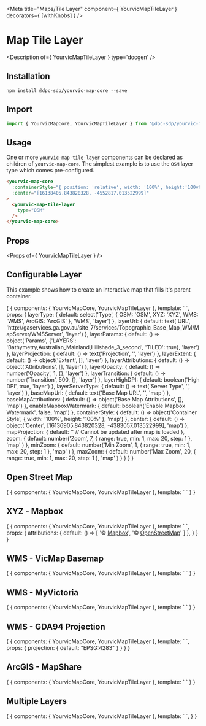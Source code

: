 
<Meta title="Maps/Tile Layer" component={ YourvicMapTileLayer } decorators={ [withKnobs] } />

# Map Tile Layer

<Description of={ YourvicMapTileLayer } type='docgen' />

## Installation

```shell
npm install @dpc-sdp/yourvic-map-core --save
```

## Import

```javascript
import { YourvicMapCore, YourvicMapTileLayer } from '@dpc-sdp/yourvic-map-core'
```

## Usage

One or more ```yourvic-map-tile-layer``` components can be declared as children of ```yourvic-map-core```. The simplest
example is to use the ```OSM``` layer type which comes pre-configured.

```html
<yourvic-map-core
  :containerStyle="{ position: 'relative', width: '100%', height:'100vh' }"
  :center="[16138405.843820328, -4552817.013522999]"
>
  <yourvic-map-tile-layer
    type="OSM"
  />
</yourvic-map-core>
```

## Props

<Props of={ YourvicMapTileLayer } />

## Configurable Layer

This example shows how to create an interactive map that fills it's parent container.

<Preview>
  <Story name="Configurable Layer">
    {
      {
        components: { YourvicMapCore, YourvicMapTileLayer },
        template: `<yourvic-map-core
          :containerStyle="containerStyle"
          :baseMapUrl="baseMapUrl"
          :baseMapAttributions="baseMapAttributions"
          :enableMapboxWatermark="enableMapboxWatermark"
          :center="center"
          :projection="mapProjection == '' ? undefined : mapProjection"
          :zoom="zoom"
          :minZoom="minZoom"
          :maxZoom="maxZoom"
          enableZoomControl
          enableAttributionControl
          enableFullScreenControl
          enablePanInteraction
          enableZoomInteraction
          enableRotateInteraction
        >
          <yourvic-map-tile-layer
            :type="layerType"
            :url="layerUrl"
            :params="layerParams"
            :projection="layerProjection == '' ? undefined : layerProjection"
            :extent="layerExtent.length && layerExtent.length > 0 ? layerExtent : undefined"
            :attributions="layerAttributions"
            :opacity="layerOpacity"
            :transition="layerTransition"
            :highDPI="layerHighDPI"
            :serverType="layerServerType == '' ? undefined : layerServerType"
          />
        </yourvic-map-core>`,
        props: {
          layerType: {
            default: select('Type', { OSM: 'OSM', XYZ: 'XYZ', WMS: 'WMS', ArcGIS: 'ArcGIS' }, 'WMS', 'layer')
          },
          layerUrl: {
            default: text('URL', 'http://gaservices.ga.gov.au/site_7/services/Topographic_Base_Map_WM/MapServer/WMSServer', 'layer')
          },
          layerParams: {
            default: () => object('Params', {'LAYERS': 'Bathymetry,Australian_Mainland,Hillshade_3_second', 'TILED': true}, 'layer')
          },
          layerProjection: {
            default: () => text('Projection', '', 'layer')
          },
          layerExtent: {
            default: () => object('Extent', [], 'layer')
          },
          layerAttributions: {
            default: () => object('Attributions', [], 'layer')
          },
          layerOpacity: {
            default: () => number('Opacity', 1, {}, 'layer')
          },
          layerTransition: {
            default: () => number('Transition', 500, {}, 'layer')
          },
          layerHighDPI: {
            default: boolean('High DPI', true, 'layer')
          },
          layerServerType: {
            default: () => text('Server Type', '', 'layer')
          },
          baseMapUrl: {
            default: text('Base Map URL', '', 'map')
          },
          baseMapAttributions: {
            default: () => object('Base Map Attributions', [], 'map')
          },
          enableMapboxWatermark: {
            default: boolean('Enable Mapbox Watermark', false, 'map')
          },
          containerStyle: {
            default: () => object('Container Style', { width: '100%', height: '100%' }, 'map')
          },
          center: {
            default: () => object('Center', [16136905.843820328, -4383057.013522999], 'map')
          },
          mapProjection: {
            default: '' // Cannot be updated after map is loaded
          },
          zoom: {
            default: number('Zoom', 7,
              {
                range: true,
                min: 1,
                max: 20,
                step: 1
              },
              'map'
            )
          },
          minZoom: {
            default: number('Min Zoom', 1,
              {
                range: true,
                min: 1,
                max: 20,
                step: 1
              },
              'map'
            )
          },
          maxZoom: {
            default: number('Max Zoom', 20,
              {
                range: true,
                min: 1,
                max: 20,
                step: 1
              },
              'map'
            )
          }
        }
      }
    }
  </Story>
</Preview>

## Open Street Map

<Preview>
  <Story name="Open Street Map">
    {
      {
        components: { YourvicMapCore, YourvicMapTileLayer },
        template: `
          <yourvic-map-core
            :containerStyle="{ position: 'relative', width: '100%', height:'100vh' }"
            :center="[16138405.843820328, -4552817.013522999]"
          >
            <yourvic-map-tile-layer
              type="OSM"
            />
          </yourvic-map-core>
        `
      }
    }
  </Story>
</Preview>

## XYZ - Mapbox

<Preview>
  <Story name="XYZ - Mapbox">
    {
      {
        components: { YourvicMapCore, YourvicMapTileLayer },
        template: `
          <yourvic-map-core
            :containerStyle="{ position: 'relative', width: '100%', height:'100vh' }"
            :center="[16138405.843820328, -4552817.013522999]"
            enableMapboxWatermark
          >
            <yourvic-map-tile-layer
              type="XYZ"
              url="https://api.mapbox.com/styles/v1/myvictoira/cjio5h4do0g412smmef4qpsq5/tiles/256/{z}/{x}/{y}?access_token=pk.eyJ1IjoibXl2aWN0b2lyYSIsImEiOiJjamlvMDgxbnIwNGwwM2t0OWh3ZDJhMGo5In0.w_xKPPd39cwrS1F4_yy39g"
              :attributions="attributions"
            />
          </yourvic-map-core>
        `,
        props: {
          attributions: {
            default: () => [
              '© <a href="https://www.mapbox.com/about/maps/">Mapbox</a>',
              '© <a href="http://www.openstreetmap.org/copyright">OpenStreetMap</a>'
            ]
          },
        }
      }
    }
  </Story>
</Preview>

## WMS - VicMap Basemap

<Preview>
  <Story name="WMS - VicMap Basemap">
    {
      {
        components: { YourvicMapCore, YourvicMapTileLayer },
        template: `
          <yourvic-map-core
            :containerStyle="{ position: 'relative', width: '100%', height:'100vh' }"
            :center="[16138405.843820328, -4552817.013522999]"
          >
            <yourvic-map-tile-layer
              type="WMS"
              url="https://base.maps.vic.gov.au/service"
              :params="{'LAYERS': 'CARTO_WM', 'TILED': true}"
              serverType="geoserver"
            />
          </yourvic-map-core>
        `
      }
    }
  </Story>
</Preview>

## WMS - MyVictoria

<Preview>
  <Story name="WMS - MyVictoria">
    {
      {
        components: { YourvicMapCore, YourvicMapTileLayer },
        template: `
          <yourvic-map-core
            :containerStyle="{ position: 'relative', width: '100%', height:'100vh' }"
            :center="[16138405.843820328, -4552817.013522999]"
          >
            <yourvic-map-tile-layer
              type="WMS"
              url="https://gis-app-cdn.prod.myvictoria.vic.gov.au/geoserver/myvic/wms"
              :params="{'LAYERS': 'myvic:lga', 'TILED': true}"
              serverType="geoserver"
            />
          </yourvic-map-core>
        `
      }
    }
  </Story>
</Preview>

## WMS - GDA94 Projection

<Preview>
  <Story name="WMS - GDA94 Projection">
    {
      {
        components: { YourvicMapCore, YourvicMapTileLayer },
        template: `
          <yourvic-map-core
            :containerStyle="{ position: 'relative', width: '100%', height:'100vh' }"
            :center="[144, -37]"
            :zoom="3"
            :projection="projection"
          >
            <yourvic-map-tile-layer
              type="WMS"
              url="http://services.ga.gov.au/gis/services/Bathymetry_Topography/MapServer/WMSServer"
              :params="{'LAYERS': 'Australian_Bathymetry_and_Topography'}"
              :projection="projection"
            />
          </yourvic-map-core>
        `,
        props: {
          projection: {
            default: "EPSG:4283"
          }
        }
      }
    }
  </Story>
</Preview>

## ArcGIS - MapShare

<Preview>
  <Story name="ArcGIS - MapShare">
    {
      {
        components: { YourvicMapCore, YourvicMapTileLayer },
        template: `
          <yourvic-map-core
            :containerStyle="{ position: 'relative', width: '100%', height:'100vh' }"
            :center="[16138405.843820328, -4552817.013522999]"
          >
            <yourvic-map-tile-layer
              type="ArcGIS"
              url="https://gis.mapshare.vic.gov.au/arcgis/rest/services/mapshare/PublicLandAndPark/MapServer"
            />
          </yourvic-map-core>
        `
      }
    }
  </Story>
</Preview>

## Multiple Layers

<Preview>
  <Story name="Multiple Layers">
    {
      {
        components: { YourvicMapCore, YourvicMapTileLayer },
        template: `
          <yourvic-map-core
            :containerStyle="{ position: 'relative', width: '100%', height:'100vh' }"
            :center="[16138405.843820328, -4552817.013522999]"
          >
            <yourvic-map-tile-layer
              type="XYZ"
              url="http://a.tile.stamen.com/toner/{z}/{x}/{y}.png"
              :zIndex="1"
            />
            <yourvic-map-tile-layer
              type="ArcGIS"
              url="https://gis.mapshare.vic.gov.au/arcgis/rest/services/mapshare/PublicLandAndPark/MapServer"
              :opacity="0.7"
              :zIndex="2"
            />
          </yourvic-map-core>
        `,
      }
    }
  </Story>
</Preview>

